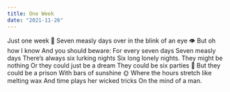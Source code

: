 ```yaml
---
title: One Week
date: "2021-11-26"
---
```


<Box>
  Just one week 📅   
  Seven measly days  
  over in the blink of an eye 👁   
  But oh how I know  
  And you should beware:  
  For every seven days  
  Seven measly days  
  There’s always six lurking nights   
  Six long lonely nights.   
  They might be nothing  
  Or they could just be a dream   
  They could be six parties 🎉   
  But they could be a prison  
  With bars of sunshine 🌞   
  Where the hours stretch like melting wax   
  And time plays her wicked tricks  
  On the mind of a man.   
</Box>
